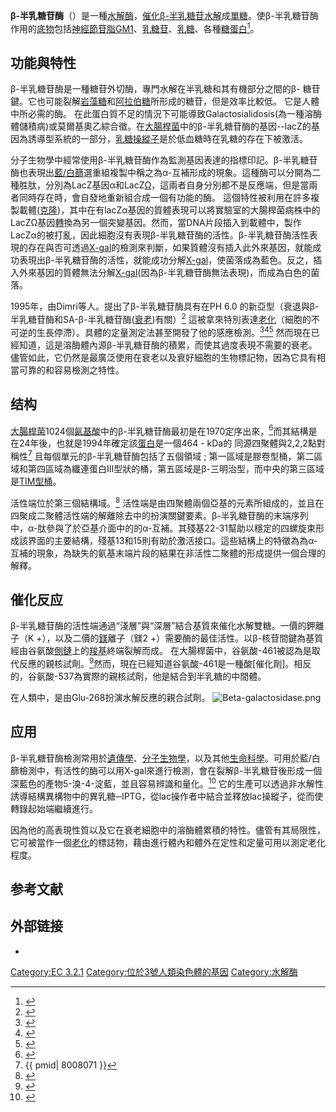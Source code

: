 {{enzyme
| Name = β-半乳糖苷酶
| EC_number = 3.2.1.23
| CAS_number = 9031-11-2
| IUBMB_EC_number = 3/2/1/23
| GO_code = 0009341
| image = Beta-galactosidase (1tg7).png
| width = 
| caption = β-galactosidase from ''Penicillum sp.''
}}
{{infobox protein
| Name = [[GLB1|半乳糖苷酶， beta 1]]
| caption = 
| image = 
| width =
| HGNCid = 4298
| Symbol = [[GLB1|GLB1]]
| AltSymbols = ELNR1
| EntrezGene = 2720
| OMIM = 230500
| RefSeq = NM_000404
| UniProt = P16278
| PDB = 
| ECnumber = 
| Chromosome = 3
| Arm = p
| Band = 22.3
| LocusSupplementaryData =
}}
'''β-半乳糖苷酶'''（{{lang-en|β-galactosidase}}）是一種[[水解酶|水解酶]]，[[催化|催化]][[β-半乳糖苷|β-半乳糖苷]][[水解|水解]]成[[單糖|單糖]]。使β-半乳糖苷酶作用的[[底物|底物]]包括[[神經節苷脂|神經節苷脂]][[GM1|GM1]]、[[乳糖苷|乳糖苷]]、[[乳糖|乳糖]]、各種[[糖蛋白|糖蛋白]]<ref name=dorland>{{cite book
 |title       = Dorland's Illustrated Medical Dictionary
 |url         = http://www.mercksource.com/pp/us/cns/cns_hl_dorlands.jspzQzpgzEzzSzppdocszSzuszSzcommonzSzdorlandszSzdorlandzSzdmd_g_01zPzhtm#12382991
 |accessdate  = 2006-10-22
 |deadurl     = yes
 |archiveurl  = https://web.archive.org/web/20061016061724/http://www.mercksource.com/pp/us/cns/cns_hl_dorlands.jspzQzpgzEzzSzppdocszSzuszSzcommonzSzdorlandszSzdorlandzSzdmd_g_01zPzhtm#12382991
 |archivedate = 2006-10-16
 |df          = 
}}</ref>。

==功能與特性==
β-半乳糖苷酶是一種糖苷外切酶，專門水解在半乳糖和其有機部分之間的β- 糖苷鍵。它也可能裂解[[岩藻糖|岩藻糖]]和[[阿拉伯糖|阿拉伯糖]]所形成的糖苷，但是效率比較低。
它是人體中所必需的酶。
在此蛋白質不足的情況下可能導致Galactosialidosis(為一種溶酶體儲積病)或莫爾基奧乙綜合徵。在[[大腸桿菌|大腸桿菌]]中的β-半乳糖苷酶的基因--lacZ的基因為誘導型系統的一部分，[[乳糖操縱子|乳糖操縱子]]是於低血糖時在乳糖的存在下被激活。

分子生物學中經常使用β-半乳糖苷酶作為監測基因表達的指標印記。β-半乳糖苷酶也表現出[[藍/白篩|藍/白篩]]選重組複製中稱之為α-互補形成的現象。這種酶可以分開為二種胜肽，分別為LacZ基因α和LacZ[[Ω|Ω]]，這兩者自身分別都不是反應端，但是當兩者同時存在時，會自發地重新組合成一個有功能的酶。
這個特性被利用在許多複製載體([[克隆|克隆]])，其中在有lacZα基因的質體表現可以將實驗室的大腸桿菌病株中的LacZΩ基因[[轉|轉]]換為另一個突變基因。然而，當DNA片段插入到載體中，製作LacZα的被打亂，因此細胞沒有表現β-半乳糖苷酶的活性。β-半乳糖苷酶活性表現的存在與否可透過[[X-gal|X-gal]]的檢測來判斷，如果質體沒有插入此外來基因，就能成功表現出β-半乳糖苷酶的活性，就能成功分解[[X-gal|X-gal]]，使菌落成為藍色。反之，插入外來基因的質體無法分解[[X-gal|X-gal]](因為β-半乳糖苷酶無法表現)，而成為白色的菌落。

1995年，由Dimri等人。提出了β-半乳糖苷酶具有在PH 6.0 的新亞型（衰退與β-半乳糖苷酶和SA-β-半乳糖苷酶([[衰老|衰老]])有關）<ref name="pmid7568133">{{cite journal | author = Dimri GP, Lee X, Basile G, Acosta M, Scott G, Roskelley C, Medrano EE, Linskens M, Rubelj I, Pereira-Smith O | title = A biomarker that identifies senescent human cells in culture and in aging skin in vivo | journal = Proc. Natl. Acad. Sci. U.S.A. | volume = 92 | issue = 20 | pages = 9363–7 |date=September 1995 | pmid = 7568133 | pmc = 40985 | doi = 10.1073/pnas.92.20.9363| url =  }}</ref> 這被拿來特別表達[[老化|老化]]（細胞的不可逆的生長停滯）。具體的定量測定法甚至開發了他的感應檢測。<ref name="VB">{{cite journal | author = Bassaneze V, Miyakawa AA, Krieger JE | title = A quantitative chemiluminescent method for studying replicative and stress-induced premature senescence in cell cultures | journal = Anal. Biochem. | volume = 372 | issue = 2 | pages = 198–203 |date=January 2008 | pmid = 17920029 | doi = 10.1016/j.ab.2007.08.016 | url =  }}</ref><ref name="pmid16004951">{{cite journal | author = Gary RK, Kindell SM | title = Quantitative assay of senescence-associated beta-galactosidase activity in mammalian cell extracts | journal = Anal. Biochem. | volume = 343 | issue = 2 | pages = 329–34 |date=August 2005 | pmid = 16004951 | doi = 10.1016/j.ab.2005.06.003 | url =  }}</ref><ref name="pmid17634571">{{cite journal | author = Itahana K, Campisi J, Dimri GP | title = Methods to detect biomarkers of cellular senescence: the senescnce-associated beta-galactosidase assay | journal = Methods Mol. Biol. | volume = 371 | issue = | pages = 21–31 | year = 2007 | pmid = 17634571 | doi = 10.1007/978-1-59745-361-5_3| url =  | series = Methods in Molecular Biology | isbn = 978-1-58829-658-0 }}</ref> 然而現在已經知道，這是溶酶體內源β-半乳糖苷酶的積累，而使其過度表現不需要的衰老。儘管如此，它仍然是最廣泛使用在衰老以及衰好細胞的生物標記物，因為它具有相當可靠的和容易檢測之特性。

==结构==
[[大腸桿菌|大腸桿菌]]1024個[[氨基酸|氨基酸]]中的β-半乳糖苷酶最初是在1970定序出來，<ref name="pmid4918568">{{cite journal | author = Fowler AV, Zabin I | title = The amino acid sequence of beta galactosidase. I. Isolation and composition of tryptic peptides | journal = J. Biol. Chem. | volume = 245 | issue = 19 | pages = 5032–41 | date = October 1970 | pmid = 4918568 | doi =  | url = http://www.jbc.org/cgi/reprint/245/19/5032 | access-date = 2014-06-14 | archive-date = 2008-06-28 | archive-url = https://web.archive.org/web/20080628140520/http://www.jbc.org/cgi/reprint/245/19/5032 | dead-url = yes }}</ref>而其結構是在24年後，也就是1994年確定該[[蛋白|蛋白]]是一個464 - kDa的 同源四聚體與2,2,2點對稱性<ref>{{ pmid| 8008071 }}</ref> 且每個單元的β-半乳糖苷酶包括了五個領域 ; 第一區域是膠卷型桶，第二區域和第四區域為纖連蛋白III型狀的桶，第五區域是β-三明治型，而中央的第三區域是[[TIM型桶|TIM型桶]]。

活性端位於第三個結構域。<ref name="pmid15950161">{{cite journal | author = Matthews BW | title = The structure of E. coli beta-galactosidase | journal = C. R. Biol. | volume = 328 | issue = 6 | pages = 549–56 |date=June 2005 | pmid = 15950161 | doi = 10.1016/j.crvi.2005.03.006 | url =  }}</ref> 活性端是由四聚體兩個亞基的元素所組成的，並且在四聚成二聚體活性端的解離除去中的扮演關鍵要素。β-半乳糖苷酶的末端序列中，α-肽參與了於亞基介面中的的α-互補。其殘基22-31幫助以穩定的四螺旋束形成該界面的主要結構，殘基13和15則有助於激活接口。這些結構上的特徵為為α-互補的現象，為缺失的氨基末端片段的結果在非活性二聚體的形成提供一個合理的解釋。
==催化反应==
β-半乳糖苷酶的活性端通過“淺層”與“深層”結合基質來催化水解雙糖。一價的鉀離子（K +），以及二價的[[鎂|鎂]]離子（鎂2 +）需要酶的最佳活性。以β-核苷間鍵為基質經由谷氨酸[[側鏈|側鏈]]上的[[羧基|羧基]]終端裂解而成。
在大腸桿菌中，谷氨酸-461被認為是取代反應的親核試劑。<ref name="pmid1350782">{{cite journal | author = Gebler JC, Aebersold R, Withers SG | title = Glu-537, not Glu-461, is the nucleophile in the active site of (lac Z) beta-galactosidase from Escherichia coli | journal = J. Biol. Chem. | volume = 267 | issue = 16 | pages = 11126–30 | date = June 1992 | pmid = 1350782 | doi =  | url = http://www.jbc.org/content/267/16/11126.long | access-date = 2014-06-14 | archive-date = 2021-01-08 | archive-url = https://web.archive.org/web/20210108220244/https://www.jbc.org/content/267/16/11126.long | dead-url = no }}</ref>然而，現在已經知道谷氨酸-461是一種酸[催化劑]。相反的，谷氨酸-537為實際的親核試劑，他是結合到半乳糖的中間體。

在人類中，是由Glu-268扮演水解反應的親合試劑。
[[File:Beta-galactosidase.png|thumb]]
==应用==
β-半乳糖苷酶檢測常用於[[遺傳學|遺傳學]]、[[分子生物學|分子生物學]]，以及其他[[生命科學|生命科學]]。可用於藍/白篩檢測中，有活性的酶可以用X-gal來進行檢測，會在裂解β-半乳糖苷後形成一個深藍色的產物5-溴-4-淀藍，並且容易辨識和量化。<ref>{{Cite web |url=http://openwetware.org/wiki/Beta-Galactosidase_Assay_(A_better_Miller) |title=Beta-Galactosidase Assay (A better Miller) - OpenWetWare<!-- Bot generated title --> |access-date=2014-06-14 |archive-date=2022-01-21 |archive-url=https://web.archive.org/web/20220121060655/https://openwetware.org/wiki/Beta-Galactosidase_Assay_(A_better_Miller) |dead-url=no }}</ref> 它的生產可以透過非水解性誘導結構異構物中的異乳糖─IPTG，從lac操作者中結合並釋放lac操縱子，從而使轉錄起始端繼續進行。

因為他的高表現性質以及它在衰老細胞中的溶酶體累積的特性。儘管有其局限性，它可被當作一個[[老化|老化]]的標誌物，藉由進行體內和體外在定性和定量可用以測定老化程度。

==参考文献==
{{reflist}}
==外部链接==
* {{MeshName|beta-Galactosidase}}

{{醣蛋白代謝酶}}
{{蛋白聚糖代謝酶}}
{{糖脂與鞘脂代謝酶}}
{{糖水解酶类}}

[[Category:EC_3.2.1|Category:EC 3.2.1]]
[[Category:位於3號人類染色體的基因|Category:位於3號人類染色體的基因]]
[[Category:水解酶|Category:水解酶]]